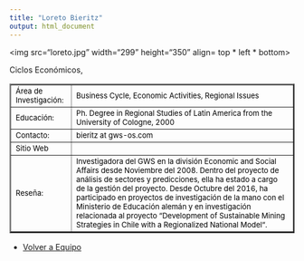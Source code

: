 ```yaml
---
title: "Loreto Bieritz"
output: html_document
---
```

<html>
<body>
 
<img src="loreto.jpg" width="299" height="350" align= top * left * bottom>

<table border="2">

<tr>
<td> <font size="2" color="black"> Área de Investigación:</font>
 </td>
Ciclos Económicos, 
<td> <font size="2" color="black"> Business Cycle, Economic Activities, Regional Issues </font></td>

<tr>

<td> <font size="2" color="black"> Educación:</font>
 </td>

<td> <font size="2" color="black"> Ph. Degree in Regional Studies of Latin America from the University of Cologne, 2000 </font>
</td>

</tr>

<tr>
<td> <font size="2" color="black"> Contacto:</font> </td>

<td> <font size="2" color="black"> bieritz  at gws-os.com </font> </td>

</tr>

<tr> 
<td > <font size="2" color="black"> Sitio Web </font> </td> 
<td> </td>

<tr>
<td> 
<font size="2" color="black"> Reseña: </font> </td>
<td><font size="2" color="black"> 
Investigadora del GWS en la división Economic and Social Affairs desde Noviembre del 2008. Dentro del proyecto de análisis de sectores y predicciones, ella ha estado a cargo de la gestión del proyecto. Desde Octubre del 2016, ha participado en proyectos de investigación de la mano con el Ministerio de Educación alemán y en investigación relacionada al proyecto “Development of Sustainable Mining Strategies in Chile with a Regionalized National Model“. </font>
</td>
</tr>
</tr>


</table> 

- <a href="equipo.html"> Volver a Equipo </a>

</body>


</html>